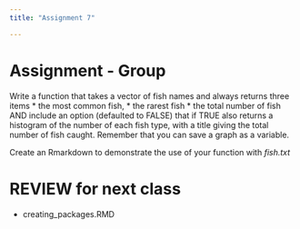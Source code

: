 ```yaml
---
title: "Assignment 7"

---
```


# Assignment - Group

Write a function that takes a vector of fish names and always returns three items
* the most common fish, 
* the rarest fish
* the total number of fish
AND
 include an option (defaulted to FALSE) that if TRUE also returns a histogram of the number of each fish type, with a title giving the total number of fish caught.  Remember that you can save a graph as a variable.

Create an Rmarkdown to demonstrate the use of your function with *fish.txt*

# REVIEW for next class

* creating_packages.RMD
